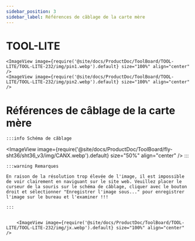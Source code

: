 ```yaml
---
sidebar_position: 3
sidebar_label: Références de câblage de la carte mère
---
```


# TOOL-LITE

    <ImageView image={require('@site/docs/ProductDoc/ToolBoard/TOOL-LITE/TOOL-LITE-232/img/pin1.webp').default} size="100%" align="center" />
    <ImageView image={require('@site/docs/ProductDoc/ToolBoard/TOOL-LITE/TOOL-LITE-232/img/pin2.webp').default} size="100%" align="center" />


# Références de câblage de la carte mère
    :::info Schéma de câblage
<ImageView image={require('@site/docs/ProductDoc/ToolBoard/fly-sht36/sht36_v3/img/CANX.webp').default} size="50%" align="center" />
    :::

    :::warning Remarques

    En raison de la résolution trop élevée de l'image, il est impossible de voir clairement en naviguant sur le site web. Veuillez placer le curseur de la souris sur le schéma de câblage, cliquer avec le bouton droit et sélectionner "Enregistrer l'image sous..." pour enregistrer l'image sur le bureau et l'examiner !!!

    :::


        <ImageView image={require('@site/docs/ProductDoc/ToolBoard/TOOL-LITE/TOOL-LITE-232/img/jx.webp').default} size="100%" align="center" />
